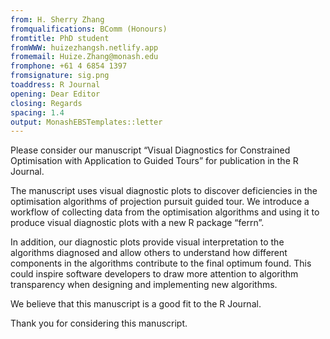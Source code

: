 ```yaml
---
from: H. Sherry Zhang
fromqualifications: BComm (Honours)
fromtitle: PhD student
fromWWW: huizezhangsh.netlify.app
fromemail: Huize.Zhang@monash.edu
fromphone: +61 4 6854 1397
fromsignature: sig.png
toaddress: R Journal
opening: Dear Editor
closing: Regards
spacing: 1.4
output: MonashEBSTemplates::letter
---
```


Please consider our manuscript "Visual Diagnostics for Constrained Optimisation with Application to Guided Tours" for publication in the R Journal.

The manuscript uses visual diagnostic plots to discover deficiencies in the optimisation algorithms of projection pursuit guided tour. We introduce a workflow of collecting data from the optimisation algorithms and using it to produce visual diagnostic plots with a new R package "ferrn". 

In addition, our diagnostic plots provide visual interpretation to the algorithms diagnosed and allow others to understand how different components in the algorithms contribute to the final optimum found. This could inspire software developers to draw more attention to algorithm transparency when designing and implementing new algorithms.

We believe that this manuscript is a good fit to the R Journal.

Thank you for considering this manuscript.
